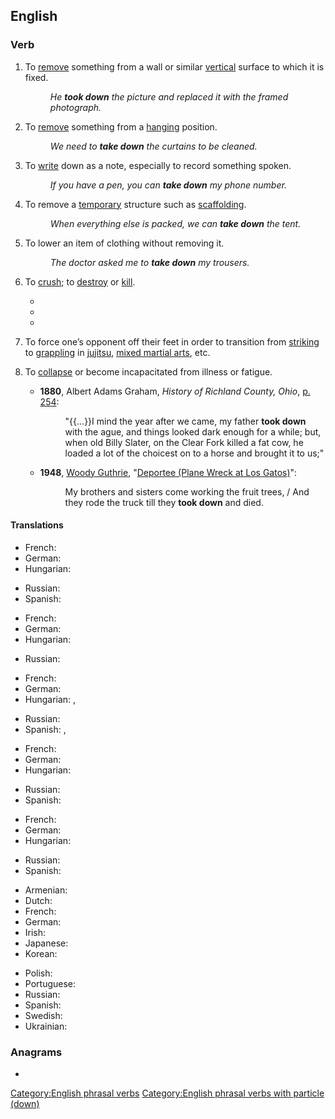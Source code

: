 {{also|takedown}}
==English==

===Verb===
{{en-verb|takes down|taking down|took down|taken down}}

# To [[remove]] something from a wall or similar [[vertical]] surface to which it is fixed.
#: ''He '''took down''' the picture and replaced it with the framed photograph.''
# To [[remove]] something from a [[hanging]] position.
#: ''We need to '''take down''' the curtains to be cleaned.''
# To [[write]] down as a note, especially to record something spoken.
#: ''If you have a pen, you can '''take down''' my phone number.''
# To remove a [[temporary]] structure such as [[scaffolding]].
#: ''When everything else is packed, we can '''take down''' the tent.''
# To lower an item of clothing without removing it.
#: ''The doctor asked me to '''take down''' my trousers.''
# {{lb|en|of a person}} To [[crush]]; to [[destroy]] or [[kill]].
#* {{quote-book|title=Take It Down|author=Kira Sinclair|year=2012|page=191|ISBN=0373796765|passage=It took me eight years to get enough on the asshole to try and '''take him down'''.}}
#* {{quote-book|title=Take Down|author=Mallery Malone|year=2014|ISBN=1466854847|passage=They'd had occasion to see Peyton Armistead in all his righteous fury and she knew they wouldn't hesitate to '''take him down''' if she gave the word.}}
#* {{quote-book|title=The Bone Clocks|author=David Mitchell|year=2014|page=431|ISBN=9780340921609|passage=So Marinus, me and a few other unthanked individuals - Atemporals for the most part, with some mortal collaborators -- make it our business to ...'''take them down'''.}}
# {{lb|en|combat sports}} To force one’s opponent off their feet in order to transition from [[striking]] to [[grappling]] in [[jujitsu]], [[mixed martial arts]], etc.
# {{lb|en|intransitive|colloquial}} To [[collapse]] or become incapacitated from illness or fatigue.
#* '''1880''', Albert Adams Graham, ''History of Richland County, Ohio'', [[:s:Page:History of Richland County, Ohio.djvu/266|p. 254]]:
#*:"{{...}}I mind the year after we came, my father '''took down''' with the ague, and things looked dark enough for a while; but, when old Billy Slater, on the Clear Fork killed a fat cow, he loaded a lot of the choicest on to a horse and brought it to us;{{nb...}}"
#* '''1948''', [[:w:Woody Guthrie|Woody Guthrie]], "[[:w:Deportee (Plane Wreck at Los Gatos)|Deportee (Plane Wreck at Los Gatos)]]":
#*:My brothers and sisters come working the fruit trees, / And they rode the truck till they '''took down''' and died.

====Translations====
{{trans-top|remove something from a wall or similar vertical surface to which it is fixed}}
* French: {{t+|fr|décrocher}}
* German: {{t+check|de|herunternehmen}}
* Hungarian: {{t+|hu|levesz}}
{{trans-mid}}
* Russian: {{t+|ru|снимать|impf}}
* Spanish: {{t+|es|descolgar}}
{{trans-bottom}}

{{trans-top|remove something from a hanging position}}
* French: {{t+|fr|dépendre}}
* German: {{t+check|de|herunternehmen}}
* Hungarian: {{t+|hu|levesz}}
{{trans-mid}}
* Russian: {{t+|ru|снимать|impf}}
{{trans-bottom}}

{{trans-top|write a note, usually recording something that is said}}
* French: {{t+|fr|noter}}
* German: {{t+check|de|niederschreiben}}
* Hungarian: {{t+|hu|leír}}, {{t+|hu|lejegyez}}
{{trans-mid}}
* Russian: {{t+|ru|записывать|impf}}
* Spanish: {{t+|es|anotar}}, {{t+|es|apuntar}}
{{trans-bottom}}

{{trans-top|remove a temporary structure such as scaffolding}}
* French: {{t+|fr|démonter}}
* German: {{t+check|de|herunternehmen}}
* Hungarian: {{t+|hu|lebont}}
{{trans-mid}}
* Russian: {{t+|ru|убрать|pf}}
* Spanish: {{t+|es|desmontar}}
{{trans-bottom}}

{{trans-top|lower an item of clothing without removing it}}
* French: {{t+|fr|baisser}}
* German: {{t+|de|herunterlassen}}
* Hungarian: {{t+|hu|levesz}}
{{trans-mid}}
* Russian: {{t+|ru|приспустить|pf}}
* Spanish: {{t+|es|bajarse}}
{{trans-bottom}}

{{trans-top|combat sports}}
* Armenian: {{t-needed|hy}}
* Dutch: {{t-needed|nl}}
* French: {{t-needed|fr}}
* German: {{t-needed|de}}
* Irish: {{t|ga|leag}}
* Japanese: {{t-needed|ja}}
* Korean: {{t-needed|ko}}
{{trans-mid}}
* Polish: {{t-needed|pl}}
* Portuguese: {{t+|pt|derrubar}}
* Russian: {{t+|ru|уронить|pf}} {{qualifier|slang}}
* Spanish: {{t+|es|derribar}}
* Swedish: {{t-needed|sv}}
* Ukrainian: {{t-needed|uk}}
{{trans-bottom}}

===Anagrams===
* {{anagrams|en|a=adeknotw|downtake}}

[[Category:English phrasal verbs]]
[[Category:English phrasal verbs with particle (down)]]